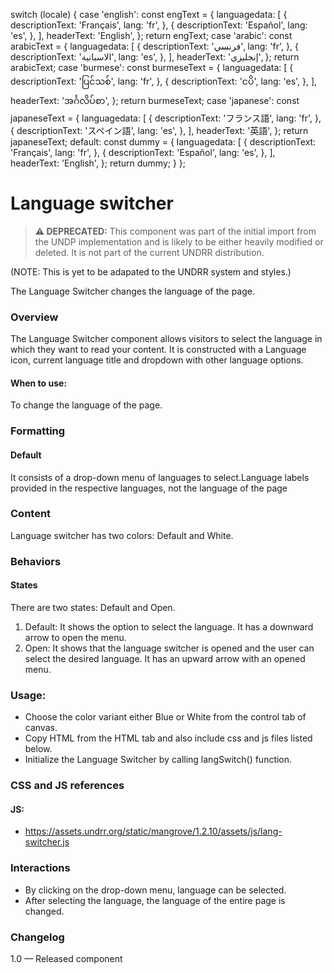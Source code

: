 
  switch (locale) {
    case 'english':
      const engText = {
        languagedata: [
          {
            descriptionText: 'Français',
            lang: 'fr',
          },
          {
            descriptionText: 'Español',
            lang: 'es',
          },
        ],
        headerText: 'English',
      };
      return engText;
    case 'arabic':
      const arabicText = {
        languagedata: [
          {
            descriptionText: 'فرنسي',
            lang: 'fr',
          },
          {
            descriptionText: 'الاسبانية',
            lang: 'es',
          },
        ],
        headerText: 'إنجليزي',
      };
      return arabicText;
    case 'burmese':
      const burmeseText = {
        languagedata: [
          {
            descriptionText: 'ပြင်သစ်',
            lang: 'fr',
          },
          {
            descriptionText: 'ငပိ',
            lang: 'es',
          },
        ],
        headerText: 'အင်္ဂလိပ်စာ',
      };
      return burmeseText;
    case 'japanese':
      const japaneseText = {
        languagedata: [
          {
            descriptionText: 'フランス語',
            lang: 'fr',
          },
          {
            descriptionText: 'スペイン語',
            lang: 'es',
          },
        ],
        headerText: '英語',
      };
      return japaneseText;
    default:
      const dummy = {
        languagedata: [
          {
            descriptionText: 'Français',
            lang: 'fr',
          },
          {
            descriptionText: 'Español',
            lang: 'es',
          },
        ],
        headerText: 'English',
      };
      return dummy;
  }
};

<Meta of={LanguageSwitcherStories} />

# Language switcher

> **⚠️ DEPRECATED:** This component was part of the initial import from the UNDP implementation and is likely to be either heavily modified or deleted. It is not part of the current UNDRR distribution.

(NOTE: This is yet to be adapated to the UNDRR system and styles.)

The Language Switcher changes the language of the page.

### Overview

The Language Switcher component allows visitors to select the language in which they want to read your content. It is constructed with a Language icon, current language title and dropdown with other language options.

#### When to use:

To change the language of the page.

### Formatting

#### Default

It consists of a drop-down menu of languages to select.Language labels provided in the respective languages, not the language of the page

### Content

Language switcher has two colors: Default and White.

### Behaviors

#### States

There are two states: Default and Open.

1. Default: It shows the option to select the language. It has a downward arrow to open the menu.
2. Open: It shows that the language switcher is opened and the user can select the desired language. It has an upward arrow with an opened menu.

<Canvas of={LanguageSwitcherStories.LanguageSwitcher} meta={LanguageSwitcherStories} />

### Usage:

- Choose the color variant either Blue or White from the control tab of canvas.
- Copy HTML from the HTML tab and also include css and js files listed below.
- Initialize the Language Switcher by calling langSwitch() function.

### CSS and JS references

#### JS:

- https://assets.undrr.org/static/mangrove/1.2.10/assets/js/lang-switcher.js

### Interactions

- By clicking on the drop-down menu, language can be selected.
- After selecting the language, the language of the entire page is changed.

### Changelog

1.0 — Released component
